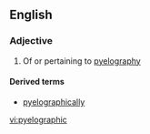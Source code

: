 ==English==

===Adjective===
{{en-adj|-}}

# Of or pertaining to [[pyelography]]

====Derived terms====
* [[pyelographically]]

[[vi:pyelographic]]